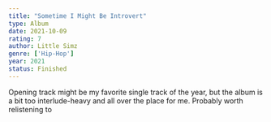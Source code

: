 ```yaml
---
title: "Sometime I Might Be Introvert"
type: Album
date: 2021-10-09
rating: 7
author: Little Simz
genre: ['Hip-Hop']
year: 2021
status: Finished
---
```


Opening track might be my favorite single track of the year, but the album is a bit too interlude-heavy and all over the place for me. Probably worth relistening to 

